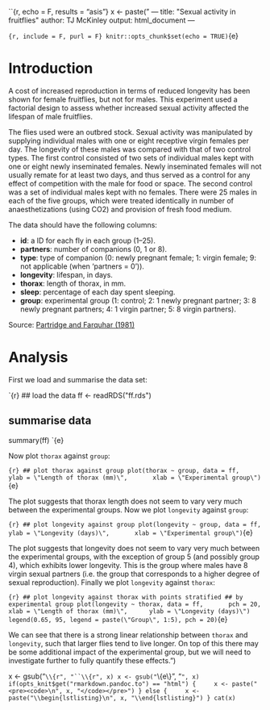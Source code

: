 ``{r, echo = F, results = "asis"}
x <- paste("
---
title: \"Sexual activity in fruitflies\"
author: TJ McKinley
output: html_document
---

`{r, include = F, purl = F}
knitr::opts_chunk$set(echo = TRUE)
`{e}

# Introduction

A cost of increased reproduction in terms of reduced longevity has been shown for female fruitflies, but not for males. This experiment used a factorial design to assess whether increased sexual activity affected the lifespan of male fruitflies.

The flies used were an outbred stock. Sexual activity was manipulated by supplying individual males with one or eight receptive virgin females per day. The longevity of these males was compared with that of two control types. The first control consisted of two sets of individual males kept with one or eight newly inseminated females. Newly inseminated females will not usually remate for at least two days, and thus served as a control for any effect of competition with the male for food or space. The second control was a set of individual males kept with no females. There were 25 males in each of the five groups, which were treated identically in number of anaesthetizations (using CO2) and provision of fresh food medium.

The data should have the following columns:

* **id**: a ID for each fly in each group (1--25).
* **partners**: number of companions (0, 1 or 8).
* **type**: type of companion (0: newly pregnant female; 1: virgin female; 9: not applicable (when 'partners = 0')).
* **longevity**: lifespan, in days.
* **thorax**: length of thorax, in mm.
* **sleep**: percentage of each day spent sleeping.
* **group**: experimental group (1: control; 2: 1 newly pregnant partner; 3: 8 newly pregnant partners; 4: 1 virgin partner; 5: 8 virgin partners).

Source: [Partridge and Farquhar (1981)](http://www.annualreviews.org/doi/pdf/10.1146/annurev.pu.04.050183.001103)

# Analysis

First we load and summarise the data set:

`{r}
## load the data
ff <- readRDS(\"ff.rds\")

## summarise data
summary(ff)
`{e}

Now plot `thorax` against `group`: 

`{r}
## plot thorax against group
plot(thorax ~ group, data = ff, 
     ylab = \"Length of thorax (mm)\", 
     xlab = \"Experimental group\")
`{e}

The plot suggests that thorax length does not seem to vary very much between the experimental groups. Now we plot `longevity` against `group`:

`{r}
## plot longevity against group
plot(longevity ~ group, data = ff,
     ylab = \"Longevity (days)\", 
     xlab = \"Experimental group\")
`{e}

The plot suggests that longevity does not seem to vary very much between the experimental groups, with the exception of group 5 (and possibly group 4), which exhibits lower longevity. This is the group where males have 8 virgin sexual partners (i.e. the group that corresponds to a higher degree of sexual reproduction). Finally we plot `longevity` against `thorax`:

`{r}
## plot longevity against thorax with points stratified
## by experimental group
plot(longevity ~ thorax, data = ff, 
     pch = 20, 
     xlab = \"Length of thorax (mm)\",
     ylab = \"Longevity (days)\")
legend(0.65, 95, legend = paste(\"Group\", 1:5), pch = 20)
`{e}

We can see that there is a strong linear relationship between `thorax` and `longevity`, such that larger flies tend to live longer. On top of this there may be some additional impact of the experimental group, but we will need to investigate further to fully quantify these effects.")

x <- gsub("`\\{r", "``\\{r", x)
x <- gsub("`\\{e\\}", "``", x)
if(opts_knit$get("rmarkdown.pandoc.to") == "html") {
    x <- paste("<pre><code>\n", x, "</code></pre>")
} else {
    x <- paste("\\begin{lstlisting}\n", x, "\\end{lstlisting}")
}
cat(x)
``
